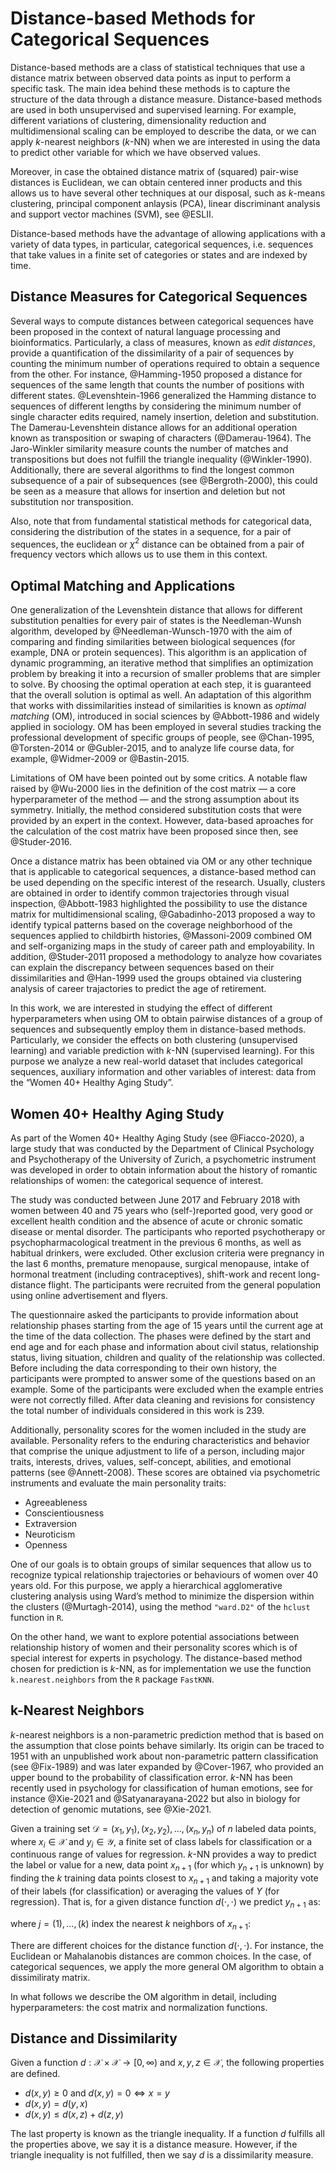 # Distance-based Methods for Categorical Sequences {#background}

Distance-based methods are a class of statistical techniques that use a distance matrix between observed data points as input to perform a specific task. The main idea behind these methods is to capture the structure of the data through a distance measure. Distance-based methods are used in both unsupervised and supervised learning. For example, different variations of clustering, dimensionality reduction and multidimensional scaling can be employed to describe the data, or we can apply $k$-nearest neighbors ($k$-NN) when we are interested in using the data to predict other variable for which we have observed values.

Moreover, in case the obtained distance matrix of (squared) pair-wise distances is Euclidean, we can obtain centered inner products and this allows us to have several other techniques at our disposal, such as $k$-means clustering, principal component anlaysis (PCA), linear discriminant analysis and support vector machines (SVM), see @ESLII.

Distance-based methods have the advantage of allowing applications with a variety of data types, in particular, categorical sequences, i.e. sequences that take values in a finite set of categories or states and are indexed by time.


## Distance Measures for Categorical Sequences

Several ways to compute distances between categorical sequences have been proposed in the context of natural language processing and bioinformatics. Particularly, a class of measures, known as _edit distances_, provide a quantification of the dissimilarity of a pair of sequences by counting the minimum number of operations required to obtain a sequence from the other. For instance, @Hamming-1950 proposed a distance for sequences of the same length that counts the number of positions with different states. @Levenshtein-1966 generalized the Hamming distance to sequences of different lengths by considering the minimum number of single character edits required, namely insertion, deletion and substitution. The Damerau-Levenshtein distance allows for an additional operation known as transposition or swaping of characters (@Damerau-1964). The Jaro-Winkler similarity measure counts the number of matches and transpositions but does not fulfill the triangle inequality (@Winkler-1990). Additionally, there are several algorithms to find the longest common subsequence of a pair of subsequences (see @Bergroth-2000), this could be seen as a measure that allows for insertion and deletion but not substitution nor transposition.

Also, note that from fundamental statistical methods for categorical data, considering the distribution of the states in a sequence, for a pair of sequences, the euclidean or $\chi^2$ distance can be obtained from a pair of frequency vectors which allows us to use them in this context.


## Optimal Matching and Applications

One generalization of the Levenshtein distance that allows for different substitution penalties for every pair of states is the Needleman-Wunsh algorithm, developed by @Needleman-Wunsch-1970 with the aim of comparing and finding similarities between biological sequences (for example, DNA or protein sequences). This algorithm is an application of dynamic programming, an iterative method that simplifies an optimization problem by breaking it into a recursion of smaller problems that are simpler to solve. By choosing the optimal operation at each step, it is guaranteed that the overall solution is optimal as well. An adaptation of this algorithm that works with dissimilarities instead of similarities is known as _optimal matching_ (OM), introduced in social sciences by @Abbott-1986 and widely applied in sociology. OM has been employed in several studies tracking the professional development of specific groups of people, see @Chan-1995, @Torsten-2014 or @Gubler-2015, and to analyze life course data, for example, @Widmer-2009 or @Bastin-2015.

Limitations of OM have been pointed out by some critics. A notable flaw raised by @Wu-2000 lies in the definition of the cost matrix — a core hyperparameter of the method — and the strong assumption about its symmetry. Initially, the method considered substitution costs that were provided by an expert in the context. However, data-based aproaches for the calculation of the cost matrix have been proposed since then, see @Studer-2016.

Once a distance matrix has been obtained via OM or any other technique that is applicable to categorical sequences, a distance-based method can be used depending on the specific interest of the research. Usually, clusters are obtained in order to identify common trajectories through visual inspection, @Abbott-1983 highlighted the possibility to use the distance matrix for multidimensional scaling, @Gabadinho-2013 proposed a way to identify typical patterns based on the coverage neighborhood of the sequences applied to childbirth histories, @Massoni-2009 combined OM and self-organizing maps in the study of career path and employability. In addition, @Studer-2011 proposed a methodology to analyze how covariates can explain the discrepancy between sequences based on their dissimilarities and @Han-1999 used the groups obtained via clustering analysis of career trajactories to predict the age of retirement.  

In this work, we are interested in studying the effect of different hyperparameters when using OM to obtain pairwise distances of a group of sequences and subsequently employ them in distance-based methods. Particularly, we consider the effects on both clustering (unsupervised learning) and variable prediction with $k$-NN (supervised learning). For this purpose we analyze a new real-world dataset that includes categorical sequences, auxiliary information and other variables of interest: data from the "Women 40+ Healthy Aging Study".


## Women 40+ Healthy Aging Study

As part of the Women 40+ Healthy Aging Study (see @Fiacco-2020), a large study that was conducted by the Department of Clinical Psychology and Psychotherapy of the University of Zurich, a psychometric instrument was developed in order to obtain information about the history of romantic relationships of women: the categorical sequence of interest.

The study was conducted between June 2017 and February 2018 with women between 40 and 75 years who (self-)reported good, very good or excellent health condition and the absence of acute or chronic somatic disease or mental disorder. The participants who reported psychotherapy or psychopharmacological treatment in the previous 6 months, as well as habitual drinkers, were excluded. Other exclusion criteria were pregnancy in the last 6 months, premature menopause, surgical menopause, intake of hormonal treatment (including contraceptives), shift-work and recent long-distance flight. The participants were recruited from the general population using online advertisement and flyers.

The questionnaire asked the participants to provide information about relationship phases starting from the age of 15 years until the current age at the time of the data collection. The phases were defined by the start and end age and for each phase and information about civil status, relationship status, living situation, children and quality of the relationship was collected. Before including the data corresponding to their own history, the participants were prompted to answer some of the questions based on an example. Some of the participants were excluded when the example entries were not correctly filled. After data cleaning and revisions for consistency the total number of individuals considered in this work is 239.

Additionally, personality scores for the women included in the study are available. Personality refers to the enduring characteristics and behavior that comprise the unique adjustment to life of a person, including major traits, interests, drives, values, self-concept, abilities, and emotional patterns (see @Annett-2008). These scores are obtained via psychometric instruments and evaluate the main personality traits:

- Agreeableness
- Conscientiousness 
- Extraversion
- Neuroticism
- Openness

\par
One of our goals is to obtain groups of similar sequences that allow us to recognize typical relationship trajectories or behaviours of women over 40 years old. For this purpose, we apply a hierarchical agglomerative clustering analysis using Ward's method to minimize the dispersion within the clusters (@Murtagh-2014), using the method `"ward.D2"` of the `hclust` function in `R`. 

On the other hand, we want to explore potential associations between relationship history of women and their personality scores which is of special interest for experts in psychology. The distance-based method chosen for prediction is $k$-NN, as for implementation we use the function `k.nearest.neighbors` from the `R` package `FastKNN`. 


## k-Nearest Neighbors 

$k$-nearest neighbors is a non-parametric prediction method that is based on the assumption that close points behave similarly. Its origin can be traced to 1951 with an unpublished work about non-parametric pattern classification (see @Fix-1989) and was later expanded by @Cover-1967, who provided an upper bound to the probability of classification error. $k$-NN has been recently used in psychology for classification of human emotions, see for instance @Xie-2021 and @Satyanarayana-2022 but also in biology for detection of genomic mutations, see @Xie-2021.

Given a training set $\mathcal{D} = {(x_1, y_1), (x_2, y_2), \dots, (x_n, y_n)}$ of $n$ labeled data points, where $x_i \in \mathcal{X}$ and $y_i \in \mathcal{Y}$, a finite set of class labels for classification or a continuous range of values for regression. $k$-NN provides a way to predict the label or value for a new, data point $x_{n+1}$ (for which $y_{n+1}$ is unknown) by finding the $k$ training data points closest to $x_{n+1}$ and taking a majority vote of their labels (for classification) or averaging the values of $Y$ (for regression). That is, for a given distance function $d(\cdot, \cdot)$ we predict $y_{n+1}$ as:

\begin{equation}
  \hat{y}_{n+1} = \frac{1}{k} \sum_{j=1}^k y_{(j)}
\end{equation}

where $j = {(1), \dots, (k)}$ index the nearest $k$ neighbors of $x_{n+1}$:

\begin{equation}
  d(x_{(1)} , x_{n+1}) < \dots < d(x_{(k)} , x_{n+1}) <         
  d(x_{(k+1)} , x_{n+1}) < \dots < d(x_{(n)} , x_{n+1})
\end{equation}

There are different choices for the distance function $d(\cdot, \cdot)$. For instance, the Euclidean or Mahalanobis distances are common choices. In the case, of categorical sequences, we apply the more general OM algorithm to obtain a dissimiliraty matrix.

In what follows we describe the OM algorithm in detail, including hyperparameters: the cost matrix and normalization functions.


## Distance and Dissimilarity

Given a function $d: \mathcal{X} \times \mathcal{X} \rightarrow [0, \infty)$ and $x, y, z \in \mathcal{X}$, the following properties are defined.

- $d(x, y) \geq 0$ and $d(x, y) = 0 \iff x = y$
- $d(x, y) = d(y, x)$
- $d(x, y) \leq d(x, z) + d(z, y)$

The last property is known as the triangle inequality. If a function $d$ fulfills all the properties above, we say it is a distance measure. However, if the triangle inequality is not fulfilled, then we say $d$ is a dissimilarity measure.